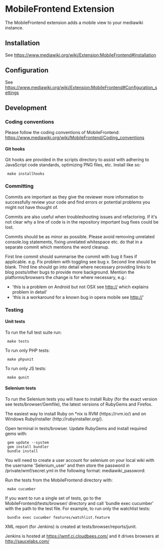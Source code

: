 = MobileFrontend Extension =
The MobileFrontend extension adds a mobile view to your mediawiki
instance.

== Installation ==
See https://www.mediawiki.org/wiki/Extension:MobileFrontend#Installation

== Configuration ==
See https://www.mediawiki.org/wiki/Extension:MobileFrontend#Configuration_settings

== Development ==

=== Coding conventions ===
Please follow the coding conventions of MobileFrontend:
https://www.mediawiki.org/wiki/MobileFrontend/Coding_conventions

==== Git hooks ====
Git hooks are provided in the scripts directory to assist with adhering
to JavaScript code standards, optimizing PNG files, etc. Install like
so:

  make installhooks

=== Committing ===
Commits are important as they give the reviewer more information to
successfully review your code and find errors or potential problems you
might not have thought of.

Commits are also useful when troubleshooting issues and refactoring.  If
it's not clear why a line of code is in the repository important bug
fixes could be lost.

Commits should be as minor as possible. Please avoid removing unrelated
console.log statements, fixing unrelated whitespace etc.  do that in a
separate commit which mentions the word cleanup.

First line commit should summarise the commit with bug it fixes if
applicable. e.g. Fix problem with toggling see bug x. Second line should
be blank. Third line should go into detail where necessary providing
links to blog posts/other bugs to provide more background. Mention the
platforms/browsers the change is for where necessary, e.g.:

* 'this is a problem on Android but not OSX see http://<url> which explains problem in detail'
* 'this is a workaround for a known bug in opera mobile see http://<url>'

=== Testing ===

==== Unit tests ====
To run the full test suite run:

  make tests

To run only PHP tests:

  make phpunit

To run only JS tests:

  make qunit

==== Selenium tests ====
To run the Selenium tests you will have to install Ruby (for the exact
version see tests/browser/Gemfile), the latest versions of
RubyGems and Firefox.

The easiest way to install Ruby on *nix is RVM (https://rvm.io/) and on
Windows RubyInstaller (http://rubyinstaller.org/).

Open terminal in tests/browser. Update RubyGems and install required
gems with:

  gem update --system
  gem install bundler
  bundle install

You will need to create a user account for selenium on your local wiki with the
username 'Selenium_user' and then store the password in /private/wmf/secret.yml
in the following format:
mediawiki_password: <local selenium account password>

Run the tests from the MobileFrontend directory with:

  make cucumber

If you want to run a single set of tests, go to the MobileFrontend/tests/browser/
directory and call 'bundle exec cucumber' with the path to the test file. For example,
to run only the watchlist tests:

  bundle exec cucumber features/watchlist.feature

XML report (for Jenkins) is created at tests/browser/reports/junit.

Jenkins is hosted at https://wmf.ci.cloudbees.com/ and it drives
browsers at http://saucelabs.com/
